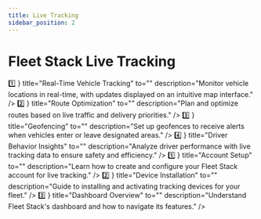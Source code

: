 ```yaml
---
title: Live Tracking
sidebar_position: 2
---
```


# Fleet Stack Live Tracking

<CardSection id="tracking-capabilities" description="Learn how to utilize Fleet Stack's live tracking features to optimize your fleet operations." HeadingTag="h2">
  <Card
    icon={
      <span className="text-3xl" style={{ fontFamily: 'Inter' }}>
        1️⃣
      </span>
    }
    title="Real-Time Vehicle Tracking"
    to=""
    description="Monitor vehicle locations in real-time, with updates displayed on an intuitive map interface."
  />
  <Card
    icon={
      <span className="text-3xl" style={{ fontFamily: 'Inter' }}>
        2️⃣
      </span>
    }
    title="Route Optimization"
    to=""
    description="Plan and optimize routes based on live traffic and delivery priorities."
  />
  <Card
    icon={
      <span className="text-3xl" style={{ fontFamily: 'Inter' }}>
        3️⃣
      </span>
    }
    title="Geofencing"
    to=""
    description="Set up geofences to receive alerts when vehicles enter or leave designated areas."
  />
  <Card
    icon={
      <span className="text-3xl" style={{ fontFamily: 'Inter' }}>
        4️⃣
      </span>
    }
    title="Driver Behavior Insights"
    to=""
    description="Analyze driver performance with live tracking data to ensure safety and efficiency."
  />
</CardSection>

<CardSection id="getting-started" description="A step-by-step guide to setting up and using Fleet Stack's live tracking system." HeadingTag="h2">
  <Card
    icon={
      <span className="text-3xl" style={{ fontFamily: 'Inter' }}>
        1️⃣
      </span>
    }
    title="Account Setup"
    to=""
    description="Learn how to create and configure your Fleet Stack account for live tracking."
  />
  <Card
    icon={
      <span className="text-3xl" style={{ fontFamily: 'Inter' }}>
        2️⃣
      </span>
    }
    title="Device Installation"
    to=""
    description="Guide to installing and activating tracking devices for your fleet."
  />
  <Card
    icon={
      <span className="text-3xl" style={{ fontFamily: 'Inter' }}>
        3️⃣
      </span>
    }
    title="Dashboard Overview"
    to=""
    description="Understand Fleet Stack's dashboard and how to navigate its features."
  />
</CardSection>

<head>
  <title>Fleet Stack Live Tracking</title>
  <meta
    name="description"
    content="Explore Fleet Stack's live tracking features, including real-time vehicle monitoring, route optimization, geofencing, and more."
  />
</head>
